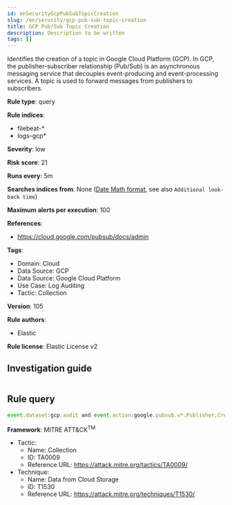 ```yaml
---
id: enSecurityGcpPubSubTopicCreation
slug: /en/security/gcp-pub-sub-topic-creation
title: GCP Pub/Sub Topic Creation
description: Description to be written
tags: []
---
```


<div id="gcp-pub-sub-topic-creation"></div>

Identifies the creation of a topic in Google Cloud Platform (GCP). In GCP, the publisher-subscriber relationship (Pub/Sub) is an asynchronous messaging service that decouples event-producing and event-processing services. A topic is used to forward messages from publishers to subscribers.

**Rule type**: query

**Rule indices**: 

* filebeat-*
* logs-gcp*

**Severity**: low

**Risk score**: 21

**Runs every**: 5m

**Searches indices from**: None ([Date Math format](((ref))/common-options.html#date-math), see also <DocLink id="enSecurityRulesUiCreate" section="set-the-rules-schedule">`Additional look-back time`</DocLink>)

**Maximum alerts per execution**: 100

**References**: 

* https://cloud.google.com/pubsub/docs/admin

**Tags**: 

* Domain: Cloud
* Data Source: GCP
* Data Source: Google Cloud Platform
* Use Case: Log Auditing
* Tactic: Collection

**Version**: 105

**Rule authors**: 

* Elastic

**Rule license**: Elastic License v2

## Investigation guide

```markdown

```

## Rule query

```js
event.dataset:gcp.audit and event.action:google.pubsub.v*.Publisher.CreateTopic and event.outcome:success

```

**Framework**: MITRE ATT&CK<sup>TM</sup>

* Tactic:
    * Name: Collection
    * ID: TA0009
    * Reference URL: https://attack.mitre.org/tactics/TA0009/
* Technique:
    * Name: Data from Cloud Storage
    * ID: T1530
    * Reference URL: https://attack.mitre.org/techniques/T1530/

